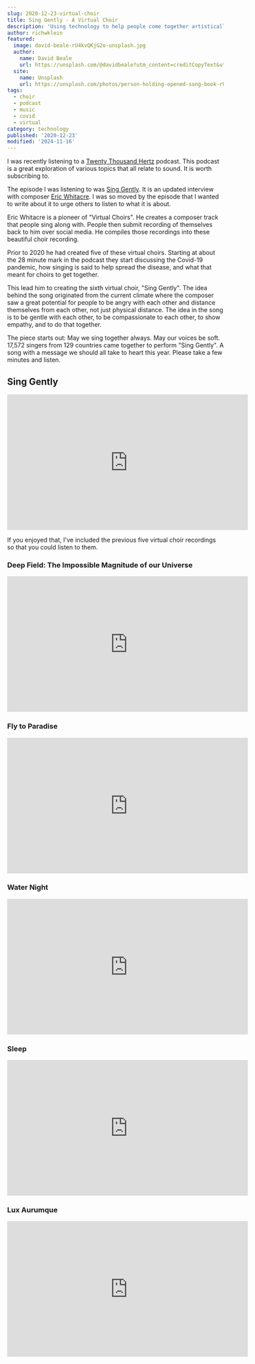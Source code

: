 ```yaml
---
slug: 2020-12-23-virtual-choir
title: Sing Gently - A Virtual Choir
description: 'Using technology to help people come together artistically'
author: richwklein
featured:
  image: david-beale-rU4kvQKjG2o-unsplash.jpg
  author:
    name: David Beale
    url: https://unsplash.com/@davidbeale?utm_content=creditCopyText&utm_medium=referral&utm_source=unsplash
  site:
    name: Unsplash
    url: https://unsplash.com/photos/person-holding-opened-song-book-rU4kvQKjG2o?utm_content=creditCopyText&utm_medium=referral&utm_source=unsplash
tags:
  - choir
  - podcast
  - music
  - covid
  - virtual
category: technology
published: '2020-12-23'
modified: '2024-11-16'
---
```


I was recently listening to a [Twenty Thousand Hertz](https://www.20k.org) podcast. This podcast is a great exploration of various topics that all relate to sound. It is worth subscribing to.

The episode I was listening to was [Sing Gently](https://www.20k.org/episodes/singgently). It is an updated interview with composer [Eric Whitacre](https://ericwhitacre.com/). I was so moved by the episode that I wanted to write about it to urge others to listen to what it is about.

Eric Whitacre is a pioneer of &quot;Virtual Choirs&quot;. He creates a composer track that people sing along with. People then submit recording of themselves back to him over social media. He compiles those recordings into these beautiful choir recording.

Prior to 2020 he had created five of these virtual choirs. Starting at about the 28 minute mark in the podcast they start discussing the Covid-19 pandemic, how singing is said to help spread the disease, and what that meant for choirs to get together.

This lead him to creating the sixth virtual choir, "Sing Gently". The idea behind the song originated from the current climate where the composer saw a great potential for people to be angry with each other and distance themselves from each other, not just physical distance. The idea in the song is to be gentle with each other, to be compassionate to each other, to show empathy, and to do that together.

The piece starts out: May we sing together always. May our voices be soft. 17,572 singers from 129 countries came together to perform "Sing Gently". A song with a message we should all take to heart this year. Please take a few minutes and listen.

## Sing Gently

<iframe
  width="560"
  height="315"
  src="https://www.youtube.com/embed/InULYfJHKI0"
  frameborder="0"
  title="Sing Gently Virtual Choir Song"
  loading="lazy"
  allow="accelerometer; autoplay; clipboard-write; encrypted-media; gyroscope; picture-in-picture"
  allowfullscreen
></iframe>

If you enjoyed that, I've included the previous five virtual choir recordings
so that you could listen to them.

### Deep Field: The Impossible Magnitude of our Universe

<iframe
  width="560"
  height="315"
  src="https://www.youtube.com/embed/yDiD8F9ItX0"
  frameborder="0"
  title="Deep Field Virtual Choir Song"
  loading="lazy"
  allow="accelerometer; autoplay; clipboard-write; encrypted-media; gyroscope; picture-in-picture"
  allowfullscreen
></iframe>

### Fly to Paradise

<iframe
  width="560"
  height="315"
  src="https://www.youtube.com/embed/Y8oDnUga0JU"
  frameborder="0"
  title="Fly to Paradise Virtual Choir Song"
  loading="lazy"
  allow="accelerometer; autoplay; clipboard-write; encrypted-media; gyroscope; picture-in-picture"
  allowfullscreen
></iframe>

### Water Night

<iframe
  width="560"
  height="315"
  src="https://www.youtube.com/embed/V3rRaL-Czxw"
  frameborder="0"
  title="Water Night Virtual Choir Song"
  loading="lazy"
  allow="accelerometer; autoplay; clipboard-write; encrypted-media; gyroscope; picture-in-picture"
  allowfullscreen
></iframe>

### Sleep

<iframe
  width="560"
  height="315"
  src="https://www.youtube.com/embed/6WhWDCw3Mng"
  frameborder="0"
  title="Sleep Virtual Choir Song"
  loading="lazy"
  allow="accelerometer; autoplay; clipboard-write; encrypted-media; gyroscope; picture-in-picture"
  allowfullscreen
></iframe>

### Lux Aurumque

<iframe
  width="560"
  height="315"
  src="https://www.youtube.com/embed/D7o7BrlbaDs"
  frameborder="0"
  title="Lux Aurumque Virtual Choir Song"
  loading="lazy"
  allow="accelerometer; autoplay; clipboard-write; encrypted-media; gyroscope; picture-in-picture"
  allowfullscreen
></iframe>

